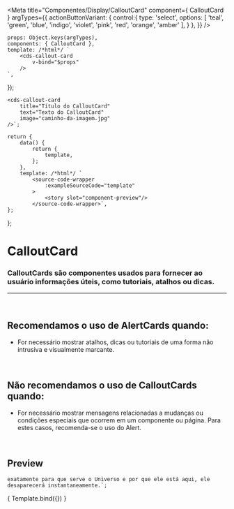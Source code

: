 
<Meta
	title="Componentes/Display/CalloutCard"
	component={ CalloutCard }
	argTypes={{
		actionButtonVariant: {
			control:{
				type: 'select',
				options: [
					'teal',
					'green',
					'blue',
					'indigo',
					'violet',
					'pink',
					'red',
					'orange',
					'amber'
				],
			}
		},
	}}
/>

	props: Object.keys(argTypes),
	components: { CalloutCard },
	template: /*html*/ `
		<cds-callout-card
			v-bind="$props"
		/>
	`,
});

	<cds-callout-card
		title="Título do CalloutCard"
		text="Texto do CalloutCard"
		image="caminho-da-imagem.jpg"
	/>`;

	return {
		data() {
			return {
				template,
			};
		},
		template: /*html*/ `
			<source-code-wrapper
				:exampleSourceCode="template"
			>
				<story slot="component-preview"/>
			</source-code-wrapper>`,
	};
};

# CalloutCard
### CalloutCards são componentes usados para fornecer ao usuário informações úteis, como tutoriais, atalhos ou dicas.
---
<br />

## Recomendamos o uso de AlertCards quando:
- For necessário mostrar atalhos, dicas ou tutoriais de uma forma não intrusiva e visualmente marcante.

<br />

## Não recomendamos o uso de CalloutCards quando:
- For necessário mostrar mensagens relacionadas a mudanças ou condições especiais que ocorrem em um componente ou página. Para estes casos, recomenda-se o uso do Alert.

<br />

## Preview


	exatamente para que serve o Universo e por que ele está aqui, ele 
	desaparecerá instantaneamente.`;

<Canvas>
	<Story
		name="CalloutCard"
		decorators={[docsDecorator]}
		args={{
			image: 'https://cdni.iconscout.com/illustration/free/thumb/access-denied-4085803-3385472.png',
			title,
			text,
		}}
	>
		{ Template.bind({}) }
	</Story>
</Canvas>

<ArgsTable story="CalloutCard" />